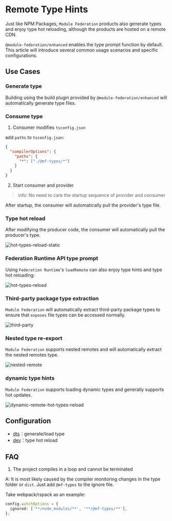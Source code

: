 # Remote Type Hints

Just like NPM Packages, `Module Federation` products also generate types and enjoy type hot reloading, although the products are hosted on a remote CDN.

`@module-federation/enhanced` enables the type prompt function by default. This article will introduce several common usage scenarios and specific configurations.

## Use Cases

### Generate type

Building using the build plugin provided by `@module-federation/enhanced` will automatically generate type files.

### Consume type

1. Consumer modifies `tsconfig.json`

add `paths` to `tsconfig.json`:

```json
{
  "compilerOptions": {
    "paths": {
      "*": ["./@mf-types/*"]
    }
  }
}
```

2. Start consumer and provider

> info: No need to care the startup sequence of provider and consumer

After startup, the consumer will automatically pull the provider's type file.

### Type hot reload

After modifying the producer code, the consumer will automatically pull the producer's type.

![hot-types-reload-static](@public/guide/type-prompt/hot-types-reload-static.gif)

### Federation Runtime API type prompt

Using `Federation Runtime`'s `loadRemote` can also enjoy type hints and type hot reloading:

![hot-types-reload](@public/guide/type-prompt/hot-types-reload.gif)

### Third-party package type extraction

`Module Federation` will automatically extract third-party package types to ensure that `exposes` file types can be accessed normally.

![third-party](@public/guide/type-prompt/third-party.jpg)

### Nested type re-export

`Module Federation` supports nested remotes and will automatically extract the nested remotes type.

![nested-remote](@public/guide/type-prompt/nested-remote.jpg)

### dynamic type hints

`Module Federation` supports loading dynamic types and generally supports hot updates.

![dynamic-remote-hot-types-reload](@public/guide/type-prompt/dynamic-remote-hot-types-reload-static.gif)

## Configuration

- [dts](../../configure/dts)：generate/load type
- [dev](../../configure/dev)：type hot reload

## FAQ

1. The project compiles in a loop and cannot be terminated

A: It is most likely caused by the compiler monitoring changes in the type folder or `dist`. Just add `@mf-types` to the ignore file.

Take webpack/rspack as an example:

```ts
config.watchOptions = {
  ignored: ['**/node_modules/**', '**/@mf-types/**'],
};
```
